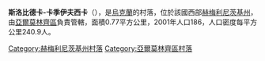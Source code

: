 {{unreferenced|time=2018-03-20T12:10:23+00:00}}
{{coord|49|15|15|N|26|49|53|E|scale:100000|display=title}}

'''斯洛比德卡-卡季伊夫西卡'''（{{lang-uk|Слобідка-Кадиївська}}），是[[烏克蘭|烏克蘭]]的村落，位於該國西部[[赫梅利尼茨基州|赫梅利尼茨基州]]，由[[亞爾莫林齊區|亞爾莫林齊區]]負責管轄，面積0.77平方公里，2001年人口186，人口密度每平方公里240.9人。

{{DEFAULTSORT:Слобідка-Кадиївська}}
[[Category:赫梅利尼茨基州村落|Category:赫梅利尼茨基州村落]]
[[Category:亞爾莫林齊區村落|Category:亞爾莫林齊區村落]]


{{Khmelnytskyi-geo-stub}}